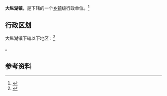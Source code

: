 {{中国乡级行政区|32/09/03/100/000}}

'''大纵湖镇'''，是{{PRC admin/fullname|32/09/03/100/000|3}}下辖的一个[[乡镇|乡镇]]级行政单位。<ref>{{PRC admin/ref sgc|{{PRC admin/parent|32/09/03/100/000}}}}</ref>

== 行政区划 ==

大纵湖镇下辖以下地区：<ref>{{PRC admin/ref sgc|32/09/03/100/000}}</ref>

{{PRC admin/children|32/09/03/100/000}}。

== 参考资料 ==

{{reflist}}

{{行政区划小作品}}
{{PRC admin/navcat|32/09/03/100/000}}